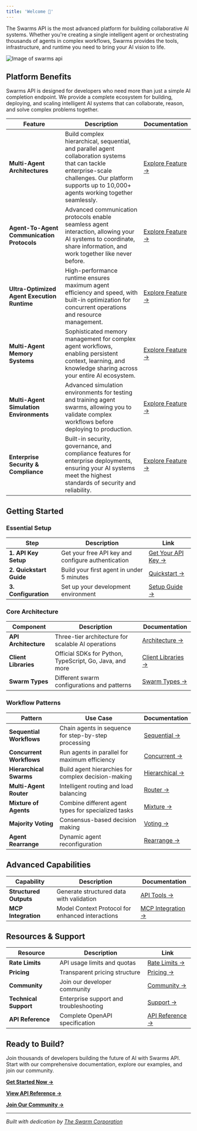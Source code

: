 ```yaml
---
title: 'Welcome 👋'
---
```


The Swarms API is the most advanced platform for building collaborative AI systems. Whether you're creating a single intelligent agent or orchestrating thousands of agents in complex workflows, Swarms provides the tools, infrastructure, and runtime you need to bring your AI vision to life.

![Image of swarms api](images/bg.png)


## Platform Benefits

Swarms API is designed for developers who need more than just a simple AI completion endpoint. We provide a complete ecosystem for building, deploying, and scaling intelligent AI systems that can collaborate, reason, and solve complex problems together.

| Feature | Description | Documentation |
|---------|-------------|---------------|
| **Multi-Agent Architectures** | Build complex hierarchical, sequential, and parallel agent collaboration systems that can tackle enterprise-scale challenges. Our platform supports up to 10,000+ agents working together seamlessly. | [Explore Feature →](https://docs.swarms.ai/multi-agent/swarm_types) |
| **Agent-To-Agent Communication Protocols** | Advanced communication protocols enable seamless agent interaction, allowing your AI systems to coordinate, share information, and work together like never before. | [Explore Feature →](https://docs.swarms.ai/multi-agent/best_practices) |
| **Ultra-Optimized Agent Execution Runtime** | High-performance runtime ensures maximum agent efficiency and speed, with built-in optimization for concurrent operations and resource management. | [Explore Feature →](https://docs.swarms.ai/getting-started/architecture) |
| **Multi-Agent Memory Systems** | Sophisticated memory management for complex agent workflows, enabling persistent context, learning, and knowledge sharing across your entire AI ecosystem. | [Explore Feature →](https://docs.swarms.ai/multi-agent/hierarchical_swarm) |
| **Multi-Agent Simulation Environments** | Advanced simulation environments for testing and training agent swarms, allowing you to validate complex workflows before deploying to production. | [Explore Feature →](https://docs.swarms.ai/multi-agent/concurrent_workflow) |
| **Enterprise Security & Compliance** | Built-in security, governance, and compliance features for enterprise deployments, ensuring your AI systems meet the highest standards of security and reliability. | [Explore Feature →](https://docs.swarms.ai/resources/technical-support) |

## Getting Started

### Essential Setup

| Step | Description | Link |
|------|-------------|------|
| **1. API Key Setup** | Get your free API key and configure authentication | [Get Your API Key →](https://swarms.world/platform/api-keys) |
| **2. Quickstart Guide** | Build your first agent in under 5 minutes | [Quickstart →](https://docs.swarms.ai/getting-started/quickstart) |
| **3. Configuration** | Set up your development environment | [Setup Guide →](https://docs.swarms.ai/getting-started/setup) |

### Core Architecture

| Component | Description | Documentation |
|-----------|-------------|---------------|
| **API Architecture** | Three-tier architecture for scalable AI operations | [Architecture →](https://docs.swarms.ai/getting-started/architecture) |
| **Client Libraries** | Official SDKs for Python, TypeScript, Go, Java, and more | [Client Libraries →](https://docs.swarms.ai/resources/client-libraries) |
| **Swarm Types** | Different swarm configurations and patterns | [Swarm Types →](https://docs.swarms.ai/multi-agent/swarm_types) |

### Workflow Patterns

| Pattern | Use Case | Documentation |
|---------|----------|---------------|
| **Sequential Workflows** | Chain agents in sequence for step-by-step processing | [Sequential →](https://docs.swarms.ai/multi-agent/sequential_workflow) |
| **Concurrent Workflows** | Run agents in parallel for maximum efficiency | [Concurrent →](https://docs.swarms.ai/multi-agent/concurrent_workflow) |
| **Hierarchical Swarms** | Build agent hierarchies for complex decision-making | [Hierarchical →](https://docs.swarms.ai/multi-agent/hierarchical_swarm) |
| **Multi-Agent Router** | Intelligent routing and load balancing | [Router →](https://docs.swarms.ai/multi-agent/multi_agent_router) |
| **Mixture of Agents** | Combine different agent types for specialized tasks | [Mixture →](https://docs.swarms.ai/multi-agent/mixture_of_agents) |
| **Majority Voting** | Consensus-based decision making | [Voting →](https://docs.swarms.ai/multi-agent/majority_voting) |
| **Agent Rearrange** | Dynamic agent reconfiguration | [Rearrange →](https://docs.swarms.ai/multi-agent/agent_rearrange) |

## Advanced Capabilities

| Capability | Description | Documentation |
|------------|-------------|---------------|
| **Structured Outputs** | Generate structured data with validation | [API Tools →](https://docs.swarms.ai/capabilities/swarms_api_tools) |
| **MCP Integration** | Model Context Protocol for enhanced interactions | [MCP Integration →](https://docs.swarms.ai/capabilities/mcp_integration) |


## Resources & Support

| Resource | Description | Link |
|----------|-------------|------|
| **Rate Limits** | API usage limits and quotas | [Rate Limits →](https://docs.swarms.ai/resources/ratelimits) |
| **Pricing** | Transparent pricing structure | [Pricing →](https://docs.swarms.ai/resources/pricing) |
| **Community** | Join our developer community | [Community →](https://docs.swarms.ai/resources/community) |
| **Technical Support** | Enterprise support and troubleshooting | [Support →](https://docs.swarms.ai/resources/technical-support) |
| **API Reference** | Complete OpenAPI specification | [API Reference →](https://docs.swarms.ai/api-reference) |

## Ready to Build?

Join thousands of developers building the future of AI with Swarms API. Start with our comprehensive documentation, explore our examples, and join our community.

**[Get Started Now →](https://docs.swarms.ai/getting-started/quickstart)**

**[View API Reference →](https://docs.swarms.ai/api-reference)**

**[Join Our Community →](https://discord.gg/EamjgSaEQf)**

---

*Built with dedication by [The Swarm Corporation](https://swarms.ai)*
